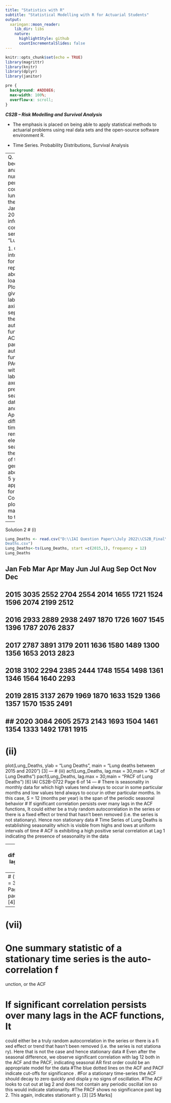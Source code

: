 ```yaml
---
title: "Statistics with R"
subtitle: "Statistical Modelling with R for Actuarial Students"
output:
  xaringan::moon_reader:
    lib_dir: libs
    nature:
      highlightStyle: github
      countIncrementalSlides: false
---
```


```r
knitr::opts_chunk$set(echo = TRUE)
library(magrittr)
library(knitr)
library(dplyr)
library(janitor)


```

```css
pre {
  background: #ADD8E6;
  max-width: 100%;
  overflow-x: scroll;
}
```

***CS2B – Risk Modelling and Survival Analysis ***


* The emphasis is placed on being able to apply statistical methods to actuarial problems using real data sets and the open-source software environment R. 

* Time Series. Probability Distributions, Survival Analysis

---
Q. 2) You have been asked to analyse the number of deaths per month in the country X from lung 
disease over the period from Jan 2015 to Dec 2020. This information is contained in a time 
series called “Lung_Deaths.csv”.

1.  Convert the data into a time series format representing the above period after loading it into R. 
2.  Plot this time series giving appropriate labels for each axis.
3.   Plot, on two separate graphs, the sample autocorrelation function (sample ACF) and sample partial autocorrelation function (sample PACF) of the series with appropriate 
labelling of the axes. 
4.  Justify the presence of seasonality in the data based on (2.  and (3.   above.
5.  Apply seasonal differencing to the time series to remove the element of seasonality. 
6.   Plot the ACF and PACF of this time series generated in (5.  above up to lag k = 5 years, 
giving appropriate labels for each axis. 
7.  Comment on your plots in part (6.  , making reference to the stationarity.

---


Solution 2
# (i)
```r
Lung_Deaths <- read.csv("D:\\IAI Question Paper\\July 2022\\CS2B_Final\\Lung_
Deaths.csv")
Lung_Deaths<-ts(Lung_Deaths, start =c(2015,1), frequency = 12)
Lung_Deaths
```
## Jan Feb Mar Apr May Jun Jul Aug Sep Oct Nov Dec
## 2015 3035 2552 2704 2554 2014 1655 1721 1524 1596 2074 2199 2512
## 2016 2933 2889 2938 2497 1870 1726 1607 1545 1396 1787 2076 2837
## 2017 2787 3891 3179 2011 1636 1580 1489 1300 1356 1653 2013 2823
## 2018 3102 2294 2385 2444 1748 1554 1498 1361 1346 1564 1640 2293
## 2019 2815 3137 2679 1969 1870 1633 1529 1366 1357 1570 1535 2491
## 2020 3084 2605 2573 2143 1693 1504 1461 1354 1333 1492 1781 1915
---
# (ii)
plot(Lung_Deaths, ylab = "Lung Deaths", main = "Lung deaths between 2015 and 
2020")
 [3]
---
# (iii)
acf(Lung_Deaths, lag.max = 30,main = "ACF of Lung Deaths")
pacf(Lung_Deaths, lag.max = 30,main = "PACF of Lung Deaths")
 [6]
IAI CS2B-0722
Page 6 of 14
---
# There is seasonality in monthly data for which high values tend always to 
occur in some particular months and low values tend always to occur in other 
particular months. In this case, S = 12 (months per year) is the span of the 
periodic seasonal behavior
# If significant correlation persists over many lags in the ACF functions, It 
could either be a truly random autocorrelation in the series or there is a 
fixed effect or trend that hasn't been removed (i.e. the series is not 
stationary). Hence non stationary data
# Time Series of Lung Deaths is establishing seasonality which is visible 
from highs and lows at uniform intervals of time
# ACF is exhibiting a high positive serial correlation at Lag 1 indicating 
the presence of seasonality in the data

---
# (v)
diff12=diff(Lung_Deaths, lag = 12, differences=1)
plot(diff12)
---
# (vi)
acf(diff12,lag.max = 30)
IAI CS2B-0722
Page 7 of 14
pacf(diff12,lag.max = 30)
 [4]

---
# (vii)
# One summary statistic of a stationary time series is the auto-correlation f
unction, or the ACF

# If significant correlation persists over many lags in the ACF functions, It 
could either be a truly random autocorrelation in the series or there is a fi
xed effect or trend that hasn't been removed (i.e. the series is not stationa
ry). Here that is not the case and hence stationary data
# Even after the seasonal difference, we observe significant correlation with 
lag 12 both in the ACF and the PACF, indicating seasonal AR first order could 
be an appropriate model for the data
#The blue dotted lines on the ACF and PACF indicate cut-offs for significance
.
#For a stationary time-series the ACF should decay to zero quickly and displa
y no signs of oscillation.
#The ACF looks to cut out at lag 2 and does not contain any periodic oscillat
ion so this would indicate stationarity.
#The PACF shows no significance past lag 2. This again, indicates stationarit
y.
 [3]
 [25 Marks]
